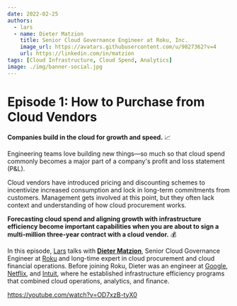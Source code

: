 ```yaml
---
date: 2022-02-25
authors:
  - lars
  - name: Dieter Matzion
    title: Senior Cloud Governance Engineer at Roku, Inc.
    image_url: https://avatars.githubusercontent.com/u/9827362?v=4
    url: https://linkedin.com/in/matzion
tags: [Cloud Infrastructure, Cloud Spend, Analytics]
image: ./img/banner-social.jpg
---
```


# Episode 1: How to Purchase from Cloud Vendors

**Companies build in the cloud for growth and speed.** 📈

Engineering teams love building new things—so much so that cloud spend commonly becomes a major part of a company's profit and loss statement (P&L).

Cloud vendors have introduced pricing and discounting schemes to incentivize increased consumption and lock in long-term commitments from customers. Management gets involved at this point, but they often lack context and understanding of how cloud procurement works.

**Forecasting cloud spend and aligning growth with infrastructure efficiency become important capabilities when you are about to sign a multi-million three-year contract with a cloud vendor.** 💰

In this episode, [Lars](https://github.com/scapecast) talks with [**Dieter Matzion**](https://linkedin.com/in/matzion), Senior Cloud Governance Engineer at [Roku](https://roku.com) and long-time expert in cloud procurement and cloud financial operations. Before joining Roku, Dieter was an engineer at [Google](https://google.com), [Netflix](https://netflix.com), and [Intuit](https://intuit.com), where he established infrastructure efficiency programs that combined cloud operations, analytics, and finance.

https://youtube.com/watch?v=OD7xzB-tyX0
